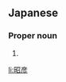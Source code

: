 ==Japanese==
{{ja-kanjitab|あき|ひこ}}

===Proper noun===
{{ja-pos|あきひこ|proper}}

# {{given name|male|lang=ja|sort=あきひこ}}

[[li:昭彦]]
